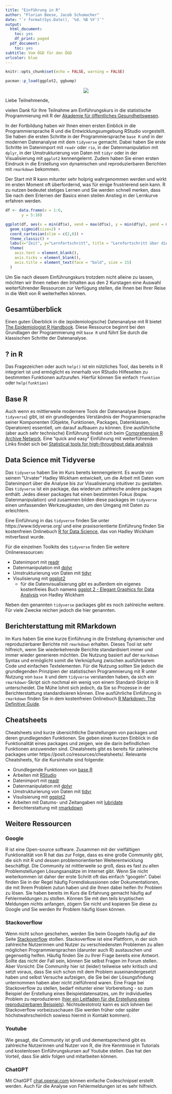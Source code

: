 ---
title: "Einführung in R"
author: "Florian Beese, Jacob Schumacher"
date: "`r format(Sys.Date(), '%d. %B %Y')`"
output:
  html_document:
    toc: yes
    df_print: paged
  pdf_document:
    toc: yes
subtitle: Vom ÖGD für den ÖGD
urlcolor: blue
---

```{r setup, include=FALSE}
knitr::opts_chunk$set(echo = FALSE, warning = FALSE)

pacman::p_load(ggplot2, ggbump)
```

<center>

![](logo.png)

</center>
  
Liebe Teilnehmende,

vielen Dank für Ihre Teilnahme am Einführungskurs in die statistische Programmierung mit R der [Akademie für öffentliches Gesundheitswesen](https://www.akademie-oegw.de/).  

In der Fortbildung haben wir Ihnen einen ersten Einblick in die Programmiersprache R und die Entwicklungsumgebung RStudio vorgestellt. Sie haben die ersten Schritte in der Programmiersprache `base R` und in der modernen Datenanalyse mit dem `tidyverse` gemacht. Dabei haben Sie erste Schritte im Datenimport mit `readr` oder `rio`, in der Datenmanipulation mit `dplyr`, in der Umstrukturierung von Daten mit `tidyr` oder in der Visualisierung mit `ggplot2` kennengelernt. Zudem haben Sie einen ersten Eindruck in die Erstellung von dynamischen und reproduzierbaren Berichten mit `rmarkdown` bekommen.  

Der Start mit R kann mitunter sehr holprig wahrgenommen werden und wirkt im ersten Moment oft überfordernd, was für einige frustrierend sein kann. R zu nutzen bedeutet stetiges Lernen und Sie werden schnell merken, dass Sie nach dem Erlernen der Basics einen steilen Anstieg in der Lernkurve erfahren werden.

```{r learning progress, dpi=300, fig.align='center', fig.dim = c(4, 4)}
df <- data.frame(x = 1:6,
       y = 5:10)

ggplot(df, aes(x = min(df$x), xend = max(df$x), y = min(df$y), yend = max(df$y))) +
  geom_sigmoid(size=2) +
  coord_cartesian(xlim = c(2,6)) +
  theme_classic() +
  labs(x="Zeit", y="Lernfortschritt", title = "Lernfortschritt über die Zeit") +
  theme(
    axis.text = element_blank(),
    axis.ticks = element_blank(),
    axis.title = element_text(face = "bold", size = 15)
  ) 
```


Um Sie nach diesem Einführungskurs trotzdem nicht alleine zu lassen, möchten wir Ihnen neben den Inhalten aus den 2 Kurstagen eine Auswahl weiterführender Ressourcen zur Verfügung stellen, die Ihnen bei Ihrer Reise in die Welt von R weiterhelfen können.

## Gesamtüberblick
Einen guten Überblick in die (epidemiologische) Datenanalyse mit R bietet [The Epidemiologist R Handbook](https://epirhandbook.com/en/). Diese Ressource beginnt bei den Grundlagen der Programmierung mit `base R` und führt Sie durch die klassischen Schritte der Datenanalyse.

## ? in R
Das Fragezeichen oder auch `help()` ist ein nützliches Tool, das bereits in R integriert ist und ermöglicht es innerhalb von RStudio Hilfeseiten zu bestimmten Funktionen aufzurufen. Hierfür können Sie einfach `?funktion` oder `help(funktion)`

## Base R
Auch wenn es mittlerweile modernere Tools der Datenanalyse (bspw. `tidyverse`) gibt, ist ein grundlegendes Verständnis der Programmiersprache seiner Komponenten (Objekte, Funktionen, Packages, Datenklassen, Operatoren) essentiell, um darauf aufbauen zu können. Eine ausführliche (aber auch sehr technische) Einführung findet sich beim [Comprehensive R Archive Network](https://cran.r-project.org/doc/manuals/r-release/R-intro.html). Eine "quick and easy" Einführung mit weiterführenden Links findet sich bei [Statistical tools for high-throughput data analysis](http://www.sthda.com/english/wiki/r-basics-quick-and-easy)

## Data Science mit Tidyverse
Das `tidyverse` haben Sie im Kurs bereits kennengelernt. Es wurde von seinem "Urvater" Hadley Wickham entwickelt, um die Arbeit mit Daten vom Datenimport über die Analyse bis zur Visualisierung intuitiver zu gestalten. Das `tidyverse` ist ein package, das wiederum zahlreiche andere packages enthält. Jedes dieser packages hat einen bestimmten Fokus (bspw. Datenmanipulation) und zusammen bilden diese packages im `tidyverse` einen umfassenden Werkzeugkasten, um den Umgang mit Daten zu erleichtern. 

Eine Einführung in das `tidyverse` finden Sie unter https://www.tidyverse.org/ und eine praxisorientierte Einführung finden Sie kostenfreien Onlinebuch [R for Data Science](https://r4ds.hadley.nz/), das von Hadley Wickham mitverfasst wurde.

Für die einzelnen Toolkits des `tidyverse` finden Sie weitere Onlineressourcen:  

* Datenimport mit [readr](https://readr.tidyverse.org/)  
* Datenmanipulation mit [dplyr](https://dplyr.tidyverse.org/)  
* Umstrukturierung von Daten mit [tidyr](https://tidyr.tidyverse.org/)  
* Visulisierung mit [ggplot2](https://ggplot2.tidyverse.org/)  
  + für die Datenvisualisierung gibt es außerdem ein eigenes kostenfreies Buch namens [ggplot 2 - Elegant Graphics for Data Analysis](https://ggplot2-book.org/) von Hadley Wickham
  
Neben den genannten `tidyverse` packages gibt es noch zahlreiche weitere. Für viele Zwecke reichen jedoch die hier genannten.

## Berichterstattung mit RMarkdown
Im Kurs haben Sie eine kurze Einführung in die Erstellung dynamischer und reproduzierbarer Berichte mit `rmarkdown` erhalten. Dieses Tool ist sehr hilfreich, wenn Sie wiederkehrende Berichte standardisiert immer und immer wieder generieren möchten. Die Nutzung basiert auf der `markdown` Syntax und ermöglicht somit die Verknüpfung zwischen ausführbarem Code und einfachen Textelementen. Für die Nutzung sollten Sie jedoch die grundlegenden Prinzipien der statistischen Programmierung mit R unter Nutzung von `base R` und dem `tidyverse` verstanden haben, da sich ein `rmarkdown`-Skript sich nochmal ein wenig von einem Standard-Skript in R unterscheidet. Die Mühe lohnt sich jedoch, da Sie so Prozesse in der Berichterstattung standardisieren können. EIne ausführliche Einführung in `rmarkdown` finden Sie in dem kostenfreien Onlinebuch [R Markdown: The Definitive Guide](https://bookdown.org/yihui/rmarkdown/).

## Cheatsheets
Cheatsheets sind kurze übersichtliche Darstellungen von packages und deren grundlegenden Funktionen. Sie geben einen kurzen Einblick in die Funktionalität eines packages und zeigen, wie die darin befindlichen Funktionen anzuwenden sind. Cheatsheets gibt es bereits für zahlreiche packages unter https://posit.co/resources/cheatsheets/. Relevante Cheatsheets, für die Kursinhalte sind folgende:

* Grundlegende Funktionen von [base R](https://iqss.github.io/dss-workshops/R/Rintro/base-r-cheat-sheet.pdf)
* Arbeiten mit [RStudio](https://rstudio.github.io/cheatsheets/rstudio-ide.pdf)
* Datenimport mit [readr](https://rstudio.github.io/cheatsheets/data-import.pdf)  
* Datenmanipulation mit [dplyr](https://rstudio.github.io/cheatsheets/data-transformation.pdf)  
* Umstrukturierung von Daten mit [tidyr](https://rstudio.github.io/cheatsheets/tidyr.pdf)  
* Visulisierung mit [ggplot2](https://rstudio.github.io/cheatsheets/data-visualization.pdf)
* Arbeiten mit Datums- und Zeitangaben mit [lubridate](https://rstudio.github.io/cheatsheets/lubridate.pdf)
* Berichterstattung mit [rmarkdown](https://rstudio.github.io/cheatsheets/rmarkdown.pdf)

## Weitere Ressourcen

### Google
R ist eine Open-source software. Zusammen mit der vielfältigen Funktionalität von R hat das zur Folge, dass es eine große Community gibt, die sich mit R und dessen problemorientierten Weiterentwicklung beschäftigt. Die Community ist mittlerweile so groß, dass es fast zu allen Problemstellungen Lösungsansätze im Internet gibt. Wenn Sie nicht weiterkommen ist daher der erste Schritt oft das einfach "googeln". Dabei finden Sie in der Regel häufig Forendiskussionen oder Dokumentationen, die mit Ihrem Problem zutun haben und die Ihnen dabei helfen Ihr Problem zu lösen. Sie haben bereits im Kurs die Erfahrung gemacht häufig auf Fehlermeldungen zu stoßen. Können Sie mit den teils kryptischen Meldungen nichts anfangen, zögern Sie nicht und kopieren Sie diese zu Google und Sie werden Ihr Problem häufig lösen können.

### Stackoverflow
Wenn nicht schon geschehen, werden Sie beim Googeln häufig auf die Seite [Stackoverflow](https://stackoverflow.com/) stoßen. Stackoverflow ist eine Plattform, in der sich zahlreiche Nutzerinnen und Nutzer zu verschiedensten Problemen zu allen möglichen Programmiersprachen (darunter auch R) austauschen und gegenseitig helfen. Häufig finden Sie zu Ihrer Frage bereits eine Antwort. Sollte das nicht der Fall sein, können Sie selbst Fragen im Forum stellen. Aber Vorsicht: Die Community hier ist (leider) teilweise sehr kritisch und setzt voraus, dass Sie sich schon mit dem Problem auseinandergesetzt haben und selbst Versuche aufzeigen, die Sie bei der Lösungsfindung unternommen haben aber nicht zielführend waren. Eine Frage bei Stackoverflow zu stellen, bedarf mitunter einer Vorbereitung - so zum Beispiel der Erstellung eines Beispieldatensatzes, um Ihr individuelles Problem zu reproduzieren ([hier ein Leitfaden für die Erstellung eines reproduzierbaren Beispiels](https://stackoverflow.com/questions/5963269/how-to-make-a-great-r-reproducible-example)). Nichtsdestotrotz kann es sich lohnen bei Stackoverflow vorbeizuschauen (Sie werden früher oder später höchstwahrscheinlich sowieso hiermit in Kontakt kommen).

### Youtube
Wie gesagt, die Community ist groß und dementsprechend gibt es zahlreiche Nutzerinnen und Nutzer von R, die ihre Kenntnisse in Tutorials und kostenlosen Einführungskursen auf Youtube stellen. Das hat den Vorteil, dass Sie aktiv folgen und mitarbeiten können.

### ChatGPT
Mit ChatGPT [chat.openai.com](https://chat.openai.com) können einfache Codeschnipsel erstellt werden. Auch für die Analyse von Fehlermeldungen ist es sehr hilfreich. 


